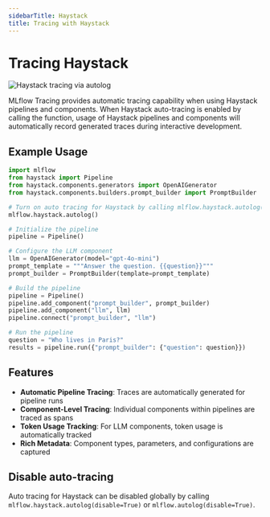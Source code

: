 ```yaml
---
sidebarTitle: Haystack
title: Tracing with Haystack
---
```



# Tracing Haystack

![Haystack tracing via autolog](/images/llms/haystack/haystack-tracing.png)

MLflow Tracing provides automatic tracing capability when using Haystack pipelines and components.
When Haystack auto-tracing is enabled by calling the <APILink fn="mlflow.haystack.autolog" /> function,
usage of Haystack pipelines and components will automatically record generated traces during interactive development.

## Example Usage

```python
import mlflow
from haystack import Pipeline
from haystack.components.generators import OpenAIGenerator
from haystack.components.builders.prompt_builder import PromptBuilder

# Turn on auto tracing for Haystack by calling mlflow.haystack.autolog()
mlflow.haystack.autolog()

# Initialize the pipeline
pipeline = Pipeline()

# Configure the LLM component
llm = OpenAIGenerator(model="gpt-4o-mini")
prompt_template = """Answer the question. {{question}}"""
prompt_builder = PromptBuilder(template=prompt_template)

# Build the pipeline
pipeline = Pipeline()
pipeline.add_component("prompt_builder", prompt_builder)
pipeline.add_component("llm", llm)
pipeline.connect("prompt_builder", "llm")

# Run the pipeline
question = "Who lives in Paris?"
results = pipeline.run({"prompt_builder": {"question": question}})
```

## Features

- **Automatic Pipeline Tracing**: Traces are automatically generated for pipeline runs
- **Component-Level Tracing**: Individual components within pipelines are traced as spans
- **Token Usage Tracking**: For LLM components, token usage is automatically tracked
- **Rich Metadata**: Component types, parameters, and configurations are captured

## Disable auto-tracing

Auto tracing for Haystack can be disabled globally by calling `mlflow.haystack.autolog(disable=True)` or `mlflow.autolog(disable=True)`.